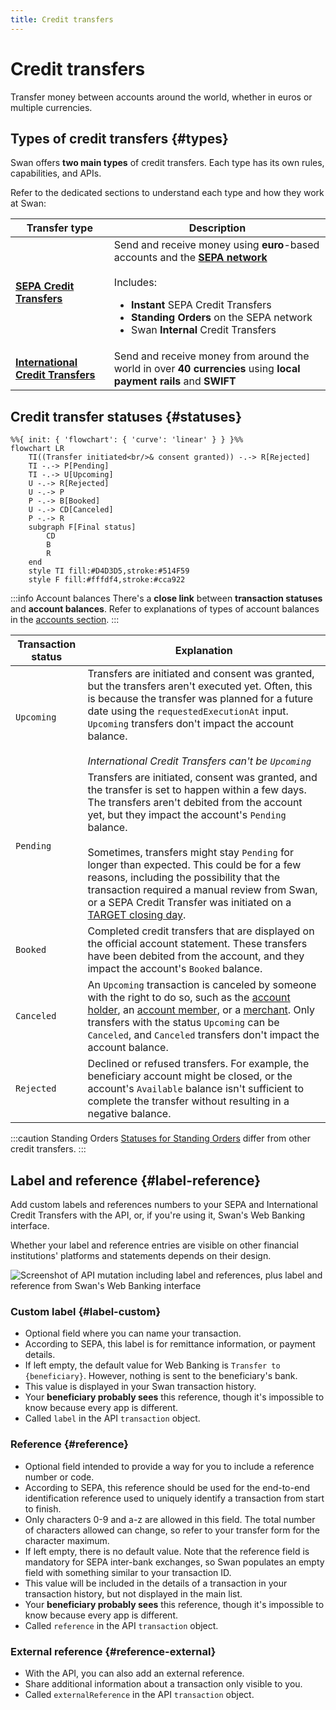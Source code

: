 ```yaml
---
title: Credit transfers
---
```


# Credit transfers

Transfer money between accounts around the world, whether in euros or multiple currencies.

## Types of credit transfers {#types}

Swan offers **two main types** of credit transfers.
Each type has its own rules, capabilities, and APIs.

Refer to the dedicated sections to understand each type and how they work at Swan:

| Transfer type | Description |
| --- | --- |
| [**SEPA Credit Transfers**](./sepa/index.mdx) | Send and receive money using **euro**-based accounts and the [**SEPA network**](../index.mdx#sepa)<br /><br />Includes:<br /><ul><li>**Instant** SEPA Credit Transfers</li><li>**Standing Orders** on the SEPA network</li><li>Swan **Internal** Credit Transfers</li></ul> |
| [**International Credit Transfers**](./international/index.mdx) | Send and receive money from around the world in over **40 currencies** using **local payment rails** and **SWIFT** |

## Credit transfer statuses {#statuses}

```mermaid
%%{ init: { 'flowchart': { 'curve': 'linear' } } }%%
flowchart LR
    TI((Transfer initiated<br/>& consent granted)) -.-> R[Rejected]
    TI -.-> P[Pending]
    TI -.-> U[Upcoming]
    U -.-> R[Rejected]
    U -.-> P
    P -.-> B[Booked]
    U -.-> CD[Canceled]
    P -.-> R
    subgraph F[Final status]
        CD
        B
        R
    end
    style TI fill:#D4D3D5,stroke:#514F59
    style F fill:#fffdf4,stroke:#cca922
```

:::info Account balances
There's a **close link** between **transaction statuses** and **account balances**.
Refer to explanations of types of account balances in the [accounts section](../../accounts/index.mdx#balances).
:::

| Transaction status | Explanation |
|---|---|
| `Upcoming` | Transfers are initiated and consent was granted, but the transfers aren't executed yet. Often, this is because the transfer was planned for a future date using the `requestedExecutionAt` input. `Upcoming` transfers don't impact the account balance.<br /><br />*International Credit Transfers can't be `Upcoming`* |
| `Pending` | Transfers are initiated, consent was granted, and the transfer is set to happen within a few days. The transfers aren't debited from the account yet, but they impact the account's `Pending` balance.<br /><br />Sometimes, transfers might stay `Pending` for longer than expected. This could be for a few reasons, including the possibility that the transaction required a manual review from Swan, or a SEPA Credit Transfer was initiated on a [TARGET closing day](../index.mdx#sepa-availability). |
| `Booked` | Completed credit transfers that are displayed on the official account statement. These transfers have been debited from the account, and they impact the account's `Booked` balance. |
| `Canceled` | An `Upcoming` transaction is canceled by someone with the right to do so, such as the [account holder](../../../glossary.mdx#account-holder), an [account member](../../../glossary.mdx#account-membership), or a [merchant](../../../glossary.mdx#merchants). Only transfers with the status `Upcoming` can be `Canceled`, and `Canceled` transfers don't impact the account balance. |
| `Rejected` | Declined or refused transfers. For example, the beneficiary account might be closed, or the account's `Available` balance isn't sufficient to complete the transfer without resulting in a negative balance. |

:::caution Standing Orders
[Statuses for Standing Orders](./sepa/index.mdx#statuses-standing-orders) differ from other credit transfers.
:::

## Label and reference {#label-reference}

Add custom labels and references numbers to your SEPA and International Credit Transfers with the API, or, if you're using it, Swan's Web Banking interface.

Whether your label and reference entries are visible on other financial institutions' platforms and statements depends on their design.

![Screenshot of API mutation including label and references, plus label and reference from Swan's Web Banking interface](../../../images/topics/payments/credit-transfers/label-reference.png)

### Custom label {#label-custom}

- Optional field where you can name your transaction.
- According to SEPA, this label is for remittance information, or payment details.
- If left empty, the default value for Web Banking is `Transfer to {beneficiary}`. However, nothing is sent to the beneficiary's bank.
- This value is displayed in your Swan transaction history.
- Your **beneficiary probably sees** this reference, though it's impossible to know because every app is different.
- Called `label` in the API `transaction` object.

### Reference {#reference}

- Optional field intended to provide a way for you to include a reference number or code.
- According to SEPA, this reference should be used for the end-to-end identification reference used to uniquely identify a transaction from start to finish.
- Only characters 0-9 and a-z are allowed in this field. The total number of characters allowed can change, so refer to your transfer form for the character maximum.
- If left empty, there is no default value. Note that the reference field is mandatory for SEPA inter-bank exchanges, so Swan populates an empty field with something similar to your transaction ID.
- This value will be included in the details of a transaction in your transaction history, but not displayed in the main list.
- Your **beneficiary probably sees** this reference, though it's impossible to know because every app is different.
- Called `reference` in the API `transaction` object.

### External reference {#reference-external}

- With the API, you can also add an external reference.
- Share additional information about a transaction only visible to you.
- Called `externalReference` in the API `transaction` object.